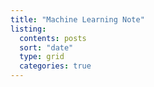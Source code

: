 ```yaml
---
title: "Machine Learning Note"
listing:
  contents: posts
  sort: "date"
  type: grid
  categories: true
---
```

